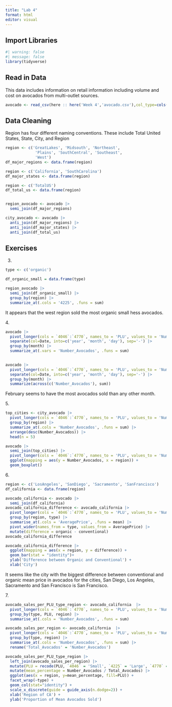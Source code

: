 ---
title: "Lab 4"
format: html
editor: visual
---

## Import Libraries

```{r}
#| warning: false
#| message: false
library(tidyverse)
```

## Read in Data

This data includes information on retail information including volume and cost on avocados from multi-outlet sources.

```{r}
avocado <- read_csv(here :: here('Week 4','avocado.csv'),col_type=cols())
```

## Data Cleaning

Region has four different naming conventions. These include Total United States, State, City, and Region

```{r}
region <- c('GreatLakes', 'Midsouth', 'Northeast',
             'Plains', 'SouthCentral', 'Southeast',
             'West')
df_major_regions <- data.frame(region)

region <- c('California', 'SouthCarolina')
df_major_states <- data.frame(region)

region <- c('TotalUS')
df_total_us <- data.frame(region)


region_avocado <- avocado |> 
  semi_join(df_major_regions)

city_avocado <- avocado |> 
  anti_join(df_major_regions) |> 
  anti_join(df_major_states) |> 
  anti_join(df_total_us)
```

## Exercises

3.  

```{r}
type <- c('organic')

df_organic_small = data.frame(type)

region_avocado |> 
  semi_join(df_organic_small) |> 
  group_by(region) |> 
  summarize_at(.cols = '4225', .funs = sum)
```

It appears that the west region sold the most organic small hess avocados.

4\.

```{r}
avocado |> 
  pivot_longer(cols = `4046`:`4770`, names_to = 'PLU', values_to = 'Number_Avocados') |> 
  separate(col=Date, into=c('year', 'month', 'day'), sep='-') |> 
  group_by(month) |> 
  summarize_at(.vars = 'Number_Avocados', .funs = sum)
  
```

```{r}
avocado |> 
  pivot_longer(cols = `4046`:`4770`, names_to = 'PLU', values_to = 'Number_Avocados') |> 
  separate(col=Date, into=c('year', 'month', 'day'), sep='-') |> 
  group_by(month) |> 
  summarize(across(c('Number_Avocados'), sum))
```

February seems to have the most avocados sold than any other month.

5\.

```{r}
top_cities <- city_avocado |> 
  pivot_longer(cols = `4046`:`4770`, names_to = 'PLU', values_to = 'Number_Avocados') |> 
  group_by(region) |> 
  summarize_at(.cols = 'Number_Avocados', .funs = sum) |> 
  arrange(desc(Number_Avocados)) |> 
  head(n = 5)

avocado |> 
  semi_join(top_cities) |> 
  pivot_longer(cols = `4046`:`4770`, names_to = 'PLU', values_to = 'Number_Avocados') |> 
  ggplot(mapping = aes(y = Number_Avocados, x = region)) +
  geom_boxplot()
```

6\.

```{r}
region <- c('LosAngeles', 'SanDiego', 'Sacramento', 'SanFrancisco')
df_california <- data.frame(region)

avocado_california <- avocado |> 
  semi_join(df_california) 
avocado_california_difference <- avocado_california |> 
  pivot_longer(cols = `4046`:`4770`, names_to = 'PLU', values_to = 'Number_Avocados')  |> 
  group_by(region, type) |> 
  summarise_at(.cols = 'AveragePrice', .funs = mean) |> 
  pivot_wider(names_from = type, values_from = AveragePrice) |> 
  mutate(difference = organic - conventional)
avocado_california_difference
```

```{r}
avocado_california_difference |> 
  ggplot(mapping = aes(x = region, y = difference)) +
  geom_bar(stat = "identity")+
  ylab('Difference between Organic and Conventional') +
  xlab('City')
```

It seems like the city with the biggest difference between conventional and organic mean price in avocados for the cities, San Diego, Los Angeles, Sacramento and San Francisco is San Francisco.

7\.

```{r}
avocado_sales_per_PLU_type_region <- avocado_california  |> 
  pivot_longer(cols = `4046`:`4770`, names_to = 'PLU', values_to = 'Number_Avocados') |> 
  group_by(type, PLU, region) |> 
  summarise_at(.cols = 'Number_Avocados', .funs = sum) 

avocado_sales_per_region <- avocado_california  |> 
  pivot_longer(cols = `4046`:`4770`, names_to = 'PLU', values_to = 'Number_Avocados') |> 
  group_by(type, region) |> 
  summarise_at(.cols = 'Number_Avocados', .funs = sum) |> 
  rename('Total_Avocados' = 'Number_Avocados')

avocado_sales_per_PLU_type_region |> 
  left_join(avocado_sales_per_region) |> 
  mutate(PLU = recode(PLU, `4046` = 'Small', `4225` = 'Large', `4770` =  'Extra Large' )) |> 
  mutate(mean_percentage = Number_Avocados / Total_Avocados) |> 
  ggplot(aes(x = region, y=mean_percentage, fill=PLU)) + 
  facet_wrap(~type) +
  geom_col(stat="identity") +
  scale_x_discrete(guide = guide_axis(n.dodge=2)) +
  xlab('Region of CA') +
  ylab('Proportion of Mean Avocados Sold')
```
